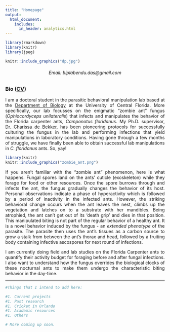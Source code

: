 ```yaml
---
title: "Homepage"
output: 
  html_document:
    includes:
      in_header: analytics.html
---
```


<style>
body {text-align: justify}
</style>

```r
library(rmarkdown)
library(knitr)
library(jpeg)
```


```r
knitr::include_graphics("dp.jpg")
```
   
<h6 style="text-align: center;" markdown="1">Email: biplabendu.das@gmail.com</h6>     
       
### Bio ([CV](cv.html))   
    
I am a doctoral student in the parasitic behavioral manipulation lab based at the [Department of Biology](http://sciences.ucf.edu/biology/) at the University of Central Florida. More specifically, our lab focusses on the enigmatic "zombie ant" fungus (*Ophiocordyceps unilateralis*) that infects and manipulates the behavior of the Florida carpenter ants, *Camponotus floridanus*. 
My Ph.D. supervisor, [Dr. Charissa de Bekker](http://sciences.ucf.edu/biology/debekkerlab/), has been pioneering protocols for successfully culturing the fungus in the lab and performing infections that yield manipulations in laboratory conditions. Having gone through a few months of struggle, we have finally been able to obtain successful lab manipulations in *C. floridanus* ants. So, yay! 
    
   
```r
library(knitr)
knitr::include_graphics("zombie_ant.png")
```
   
     
If you aren't familiar with the "zombie ant" phenomenon, here is what happens. Fungal spores land on the ants' cuticle (exoskeleton) while they forage for food or other resources. Once the spore burrows through and infects the ant, the fungus gradually changes the behavior of its host. Personal observations indicate a phase of hyperactivity which is followed by a period of inactivity in the infected ants. However, the striking behavioral change occurs when the ant leaves the nest, climbs up the vegetation and latches on to a substrate with her mandibles. Being atrophied, the ant can't get out of its 'death grip' and dies in that position. This manipulated biting is not part of the regular behavior of a healthy ant. It is a novel behavior induced by the fungus - an *extended phenotype* of the parasite. The parasite then uses the ant’s tissues as a carbon source to grow a stalk from between the ant’s thorax and head, followed by a fruiting body containing infective ascospores for next round of infections.

I am currently doing field and lab studies on the Florida Carpenter ants to quantify their activity budget for foraging before and after fungal infections. I also want to understand how the fungus overrides the biological clocks of these nocturnal ants to make them undergo the characteristic biting behavior in the day-time.

----------------------------------

```r
#Things that I intend to add here:

#1. Current projects
#1. Past research 
#1. Cricket in Orlando
#1. Academic resources 
#1. Others
```

```r
# More coming up soon.
```

